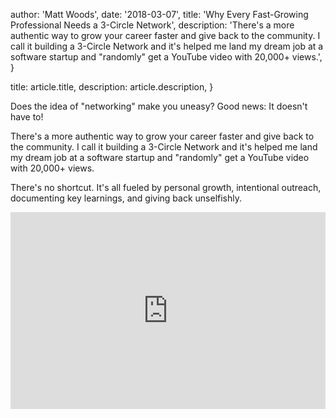 
  author: 'Matt Woods',
  date: '2018-03-07',
  title: 'Why Every Fast-Growing Professional Needs a 3-Circle Network',
  description:
    'There\'s a more authentic way to grow your career faster and give back to the community. I call it building a 3-Circle Network and it\'s helped me land my dream job at a software startup and "randomly" get a YouTube video with 20,000+ views.',
}

  title: article.title,
  description: article.description,
}


Does the idea of "networking" make you uneasy? Good news: It doesn't have to!

There's a more authentic way to grow your career faster and give back to the community. I call it building a 3-Circle Network and it's helped me land my dream job at a software startup and "randomly" get a YouTube video with 20,000+ views.

There's no shortcut. It's all fueled by personal growth, intentional outreach, documenting key learnings, and giving back unselfishly.

<iframe width="100%" height="315" src="https://www.youtube.com/embed/0tQj86Q5biY" frameborder="0" allow="accelerometer; autoplay; encrypted-media; gyroscope; picture-in-picture" allowfullscreen></iframe>
